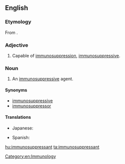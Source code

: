 ==English==

===Etymology===
From {{prefix|immuno|suppressant|lang=en}}.

===Adjective===
{{en-adj}}

# {{label|en|pharmacology}} Capable of [[immunosuppression]], [[immunosuppressive]].

===Noun===
{{en-noun}}

# {{label|en|pharmacology}} An [[immunosuppressive]] agent.

====Synonyms====
* [[immunosuppressive]]
* [[immunosuppressor]]

====Translations====
{{trans-top|an immunosuppressive agent}}
* Japanese: {{t|ja|免疫抑制剤|tr=men'ekiyokuseizai}}
{{trans-mid}}
* Spanish: {{t+|es|inmunosupresor|m}}
{{trans-bottom}}

[[Category:en:Immunology]]

[[hu:immunosuppressant]]
[[ta:immunosuppressant]]